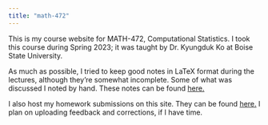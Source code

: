 ```yaml
---
title: "math-472"
---
```


This is my course website for MATH-472, Computational Statistics. I took this course during Spring 2023; it was taught by Dr. Kyungduk Ko at Boise State University.

As much as possible, I tried to keep good notes in LaTeX format during the lectures, although they're somewhat incomplete. Some of what was discussed I noted by hand. These notes can be found [here.](class-notes.qmd)

I also host my homework submissions on this site. They can be found [here.](homework.qmd) I plan on uploading feedback and corrections, if I have time.
